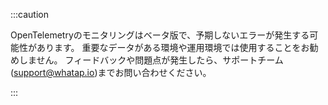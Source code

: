 :::caution

OpenTelemetryのモニタリングはベータ版で、予期しないエラーが発生する可能性があります。 重要なデータがある環境や運用環境では使用することをお勧めしません。 フィードバックや問題点が発生したら、サポートチーム(support@whatap.io)までお問い合わせください。

:::
